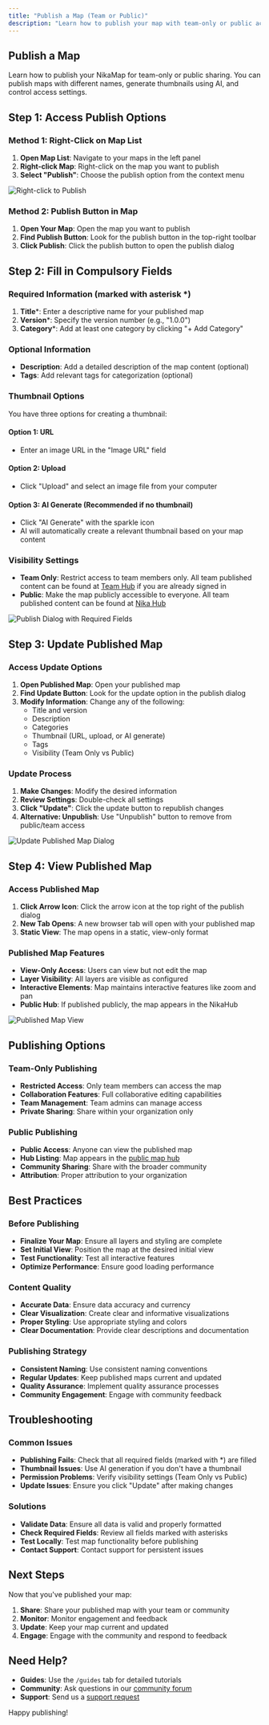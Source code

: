 ```yaml
---
title: "Publish a Map (Team or Public)"
description: "Learn how to publish your map with team-only or public access, including thumbnail generation and collaboration features"
---
```


## Publish a Map

Learn how to publish your NikaMap for team-only or public sharing. You can publish maps with different names, generate thumbnails using AI, and control access settings.

## Step 1: Access Publish Options

### Method 1: Right-Click on Map List
1. **Open Map List**: Navigate to your maps in the left panel
2. **Right-click Map**: Right-click on the map you want to publish
3. **Select "Publish"**: Choose the publish option from the context menu

![Right-click to Publish](/guides/become-map-expert/publish-map-1.jpg)

### Method 2: Publish Button in Map
1. **Open Your Map**: Open the map you want to publish
2. **Find Publish Button**: Look for the publish button in the top-right toolbar
3. **Click Publish**: Click the publish button to open the publish dialog

## Step 2: Fill in Compulsory Fields

### Required Information (marked with asterisk *)
1. **Title***: Enter a descriptive name for your published map
2. **Version***: Specify the version number (e.g., "1.0.0")
3. **Category***: Add at least one category by clicking "+ Add Category"

### Optional Information
- **Description**: Add a detailed description of the map content (optional)
- **Tags**: Add relevant tags for categorization (optional)

### Thumbnail Options
You have three options for creating a thumbnail:

#### Option 1: URL
- Enter an image URL in the "Image URL" field

#### Option 2: Upload
- Click "Upload" and select an image file from your computer

#### Option 3: AI Generate (Recommended if no thumbnail)
- Click "AI Generate" with the sparkle icon
- AI will automatically create a relevant thumbnail based on your map content

### Visibility Settings
- **Team Only**: Restrict access to team members only. All team published content can be found at [Team Hub](https://planet.nika.eco/en/dashboard/team-hub) if you are already signed in
- **Public**: Make the map publicly accessible to everyone. All team published content can be found at [Nika Hub](https://planet.nika.eco/en/hub)

![Publish Dialog with Required Fields](/guides/become-map-expert/publish-map-2.jpg)

## Step 3: Update Published Map

### Access Update Options
1. **Open Published Map**: Open your published map
2. **Find Update Button**: Look for the update option in the publish dialog
3. **Modify Information**: Change any of the following:
   - Title and version
   - Description
   - Categories
   - Thumbnail (URL, upload, or AI generate)
   - Tags
   - Visibility (Team Only vs Public)

### Update Process
1. **Make Changes**: Modify the desired information
2. **Review Settings**: Double-check all settings
3. **Click "Update"**: Click the update button to republish changes
4. **Alternative: Unpublish**: Use "Unpublish" button to remove from public/team access

![Update Published Map Dialog](/guides/become-map-expert/publish-map-3.jpg)

## Step 4: View Published Map

### Access Published Map
1. **Click Arrow Icon**: Click the arrow icon at the top right of the publish dialog
2. **New Tab Opens**: A new browser tab will open with your published map
3. **Static View**: The map opens in a static, view-only format

### Published Map Features
- **View-Only Access**: Users can view but not edit the map
- **Layer Visibility**: All layers are visible as configured
- **Interactive Elements**: Map maintains interactive features like zoom and pan
- **Public Hub**: If published publicly, the map appears in the NikaHub

![Published Map View](/guides/become-map-expert/publish-map-4.jpg)

## Publishing Options

### Team-Only Publishing
- **Restricted Access**: Only team members can access the map
- **Collaboration Features**: Full collaborative editing capabilities
- **Team Management**: Team admins can manage access
- **Private Sharing**: Share within your organization only

### Public Publishing
- **Public Access**: Anyone can view the published map
- **Hub Listing**: Map appears in the [public map hub](https://planet.nika.eco/hub/maps)
- **Community Sharing**: Share with the broader community
- **Attribution**: Proper attribution to your organization

## Best Practices

### Before Publishing
- **Finalize Your Map**: Ensure all layers and styling are complete
- **Set Initial View**: Position the map at the desired initial view
- **Test Functionality**: Test all interactive features
- **Optimize Performance**: Ensure good loading performance

### Content Quality
- **Accurate Data**: Ensure data accuracy and currency
- **Clear Visualization**: Create clear and informative visualizations
- **Proper Styling**: Use appropriate styling and colors
- **Clear Documentation**: Provide clear descriptions and documentation

### Publishing Strategy
- **Consistent Naming**: Use consistent naming conventions
- **Regular Updates**: Keep published maps current and updated
- **Quality Assurance**: Implement quality assurance processes
- **Community Engagement**: Engage with community feedback

## Troubleshooting

### Common Issues
- **Publishing Fails**: Check that all required fields (marked with *) are filled
- **Thumbnail Issues**: Use AI generation if you don't have a thumbnail
- **Permission Problems**: Verify visibility settings (Team Only vs Public)
- **Update Issues**: Ensure you click "Update" after making changes

### Solutions
- **Validate Data**: Ensure all data is valid and properly formatted
- **Check Required Fields**: Review all fields marked with asterisks
- **Test Locally**: Test map functionality before publishing
- **Contact Support**: Contact support for persistent issues

## Next Steps

Now that you've published your map:

1. **Share**: Share your published map with your team or community
2. **Monitor**: Monitor engagement and feedback
3. **Update**: Keep your map current and updated
4. **Engage**: Engage with the community and respond to feedback

## Need Help?

- **Guides**: Use the `/guides` tab for detailed tutorials
- **Community**: Ask questions in our [community forum](https://github.com/orgs/NikaEco/discussions)
- **Support**: Send us a [support request](/support)

Happy publishing! 